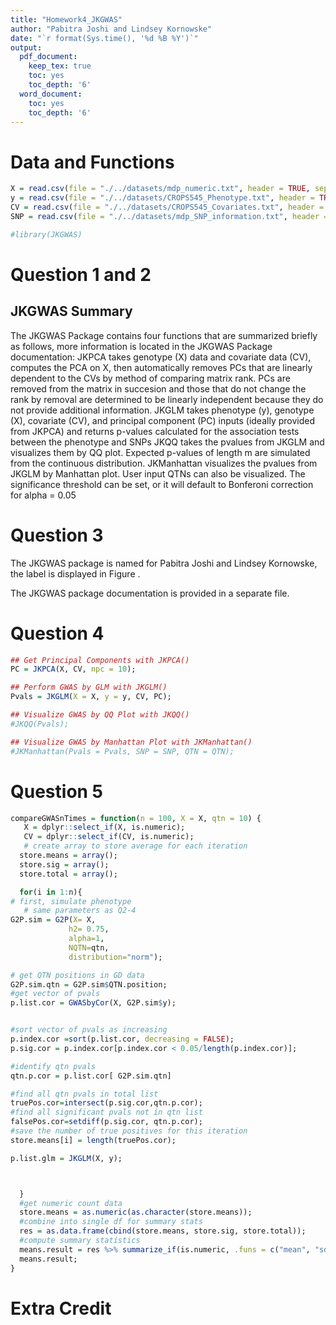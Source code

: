 ```yaml
---
title: "Homework4_JKGWAS"
author: "Pabitra Joshi and Lindsey Kornowske"
date: "`r format(Sys.time(), '%d %B %Y')`"
output:
  pdf_document:
    keep_tex: true
    toc: yes
    toc_depth: '6'
  word_document:
    toc: yes
    toc_depth: '6'
---
```


\begin{figure*}[htbp]
\begin{center}
\includegraphics[width = 0.5\textwidth]{JKGWAS_logo.png}
\end{center}
\end{figure*}

# Data and Functions

```r
X = read.csv(file = "./../datasets/mdp_numeric.txt", header = TRUE, sep ="");
y = read.csv(file = "./../datasets/CROPS545_Phenotype.txt", header = TRUE, sep = "");
CV = read.csv(file = "./../datasets/CROPS545_Covariates.txt", header = TRUE, sep = "");
SNP = read.csv(file = "./../datasets/mdp_SNP_information.txt", header = TRUE, sep = "");

#library(JKGWAS)
```

# Question 1 and 2
\textbf{(1)	The package should contain at least three input: y, X , and C that are R objects of numeric data frame. Their dimensions are n by 1, n by m, and n by t corresponding to phenotype, genotype and covariate data, where n is number of individuals, m is number of markers, and t is number of covariates. The function should return probability values with dimension of 1 by m for the association tests between phenotype and markers. Markers are tested one at a time with covariates in C included as covariates (15 points).
(2)	The package should perform PCA and incorporate PCs as cofactors for GWAS.  Your package should also automatically exclude the PCs that are in linear dependent to the covariates provided by users. (25 points).}

## JKGWAS Summary

The JKGWAS Package contains four functions that are summarized briefly as follows, more information is located in the JKGWAS Package documentation: \par
\textbullet JKPCA takes genotype (X) data and covariate data (CV), computes the PCA on X, then automatically removes PCs that are linearly dependent to the CVs by method of comparing matrix rank. PCs are removed from the matrix in succesion and those that do not change the rank by removal are determined to be linearly independent because they do not provide additional information. \par
\textbullet JKGLM takes phenotype (y), genotype (X), covariate (CV), and principal component (PC) inputs (ideally provided from JKPCA) and returns p-values calculated for the association tests between the phenotype and SNPs \par
\textbullet JKQQ takes the pvalues from JKGLM and visualizes them by QQ plot. Expected p-values of length m are simulated from the continuous distribution.\par
\textbullet JKManhattan visualizes the pvalues from JKGLM by Manhattan plot. User input QTNs can also be visualized. The significance threshold can be set, or it will default to Bonferoni correction for alpha = 0.05 \par



# Question 3

\textbf{(3)	Develop a user manual and tutorials. Name your package and create a logo. (20 points).}

The JKGWAS package is named for Pabitra Joshi and Lindsey Kornowske, the label is displayed in Figure \ref{fig:logo}.


\begin{figure*}[htbp]
\begin{center}
\includegraphics[width = 0.3\textwidth]{JKGWAS_logo.png}
  \caption{JKGWAS Package Logo}
  \label{fig:logo}
\end{center}
\end{figure*}

The JKGWAS package documentation is provided in a separate file.

# Question 4

\textbf{(4)	Perform GWAS on the data provided or your own data which must contain cofactors (15 points).}

```r
## Get Principal Components with JKPCA()
PC = JKPCA(X, CV, npc = 10);

## Perform GWAS by GLM with JKGLM()
Pvals = JKGLM(X = X, y = y, CV, PC);

## Visualize GWAS by QQ Plot with JKQQ()
#JKQQ(Pvals);

## Visualize GWAS by Manhattan Plot with JKManhattan()
#JKManhattan(Pvals = Pvals, SNP = SNP, QTN = QTN);

```
# Question 5

\textbf{(5)	Demonstrate that your method is superior to the competing method (GWASbyCor) through simulation with at least 30 replicates (25 points).}

```r
compareGWASnTimes = function(n = 100, X = X, qtn = 10) {
   X = dplyr::select_if(X, is.numeric);
   CV = dplyr::select_if(CV, is.numeric);
   # create array to store average for each iteration
  store.means = array();
  store.sig = array();
  store.total = array();

  for(i in 1:n){
# first, simulate phenotype
   # same parameters as Q2-4
G2P.sim = G2P(X= X,
             h2= 0.75,
             alpha=1,
             NQTN=qtn,
             distribution="norm");

# get QTN positions in GD data
G2P.sim.qtn = G2P.sim$QTN.position;
#get vector of pvals
p.list.cor = GWASbyCor(X, G2P.sim$y);


#sort vector of pvals as increasing
p.index.cor =sort(p.list.cor, decreasing = FALSE);
p.sig.cor = p.index.cor[p.index.cor < 0.05/length(p.index.cor)];

#identify qtn pvals
qtn.p.cor = p.list.cor[ G2P.sim.qtn]

#find all qtn pvals in total list
truePos.cor=intersect(p.sig.cor,qtn.p.cor);
#find all significant pvals not in qtn list
falsePos.cor=setdiff(p.sig.cor, qtn.p.cor);
#save the number of true positives for this iteration
store.means[i] = length(truePos.cor);

p.list.glm = JKGLM(X, y);



  }
  #get numeric count data
  store.means = as.numeric(as.character(store.means));
  #combine into single df for summary stats
  res = as.data.frame(cbind(store.means, store.sig, store.total));
  #compute summary statistics
  means.result = res %>% summarize_if(is.numeric, .funs = c("mean", "sd"));
  means.result;
}

```


# Extra Credit

\textbf{(6)	Demonstrate that your package is better than BLINK C version (http://zzlab.net/blink) on either statistical power or speed (25 points). }


